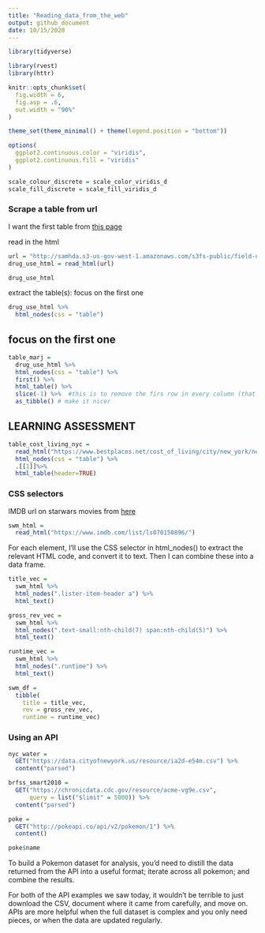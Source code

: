 ```yaml
---
title: "Reading_data_from_the_web"
output: github_document
date: 10/15/2020
---
```


```r
library(tidyverse)

library(rvest)
library(httr)

knitr::opts_chunk$set(
  fig.width = 6,
  fig.asp = .6,
  out.width = "90%"
)

theme_set(theme_minimal() + theme(legend.position = "bottom"))

options(
  ggplot2.continuous.color = "viridis",
  ggplot2.continuous.fill = "viridis"
)

scale_colour_discrete = scale_color_viridis_d
scale_fill_discrete = scale_fill_viridis_d
```

### Scrape a table from url

I want the first table from [this page](http://samhda.s3-us-gov-west-1.amazonaws.com/s3fs-public/field-uploads/2k15StateFiles/NSDUHsaeShortTermCHG2015.htm)

read in the html

```r
url = "http://samhda.s3-us-gov-west-1.amazonaws.com/s3fs-public/field-uploads/2k15StateFiles/NSDUHsaeShortTermCHG2015.htm"
drug_use_html = read_html(url)

drug_use_html
```

extract the table(s): focus on the first one

```r
drug_use_html %>%
  html_nodes(css = "table")
```

## focus on the first one

```r
table_marj = 
  drug_use_html %>% 
  html_nodes(css = "table") %>% 
  first() %>%
  html_table() %>% 
  slice(-1) %>%  #this is to remove the firs row in every column (that contains text in this case)
  as_tibble() # make it nicer
```

## LEARNING ASSESSMENT

```r
table_cost_living_nyc =
  read_html("https://www.bestplaces.net/cost_of_living/city/new_york/new_york") %>% 
  html_nodes(css = "table") %>% 
  .[[1]]%>% 
  html_table(header=TRUE)
```

###   CSS selectors

IMDB url on starwars movies from [here](https://www.imdb.com/list/ls070150896/)
```r
swm_html = 
  read_html("https://www.imdb.com/list/ls070150896/")
```

For each element, I’ll use the CSS selector in html_nodes() to extract the relevant HTML code, and convert it to text. Then I can combine these into a data frame.

```r
title_vec = 
  swm_html %>%
  html_nodes(".lister-item-header a") %>%
  html_text()

gross_rev_vec = 
  swm_html %>%
  html_nodes(".text-small:nth-child(7) span:nth-child(5)") %>%
  html_text()

runtime_vec = 
  swm_html %>%
  html_nodes(".runtime") %>%
  html_text()

swm_df = 
  tibble(
    title = title_vec,
    rev = gross_rev_vec,
    runtime = runtime_vec)
```

### Using an API

```r
nyc_water = 
  GET("https://data.cityofnewyork.us/resource/ia2d-e54m.csv") %>% 
  content("parsed")

brfss_smart2010 = 
  GET("https://chronicdata.cdc.gov/resource/acme-vg9e.csv",
      query = list("$limit" = 5000)) %>% 
  content("parsed")

poke = 
  GET("http://pokeapi.co/api/v2/pokemon/1") %>%
  content()

poke$name
```
To build a Pokemon dataset for analysis, you’d need to distill the data returned from the API into a useful format; iterate across all pokemon; and combine the results.

For both of the API examples we saw today, it wouldn’t be terrible to just download the CSV, document where it came from carefully, and move on. APIs are more helpful when the full dataset is complex and you only need pieces, or when the data are updated regularly.


